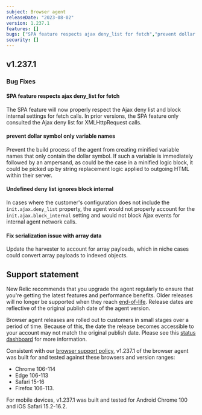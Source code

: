 ```yaml
---
subject: Browser agent
releaseDate: "2023-08-02"
version: 1.237.1
features: []
bugs: ["SPA feature respects ajax deny_list for fetch","prevent dollar symbol only variable names","Undefined deny list ignores block internal","Fix serialization issue with array data"]
security: []
---
```


## v1.237.1

### Bug Fixes

#### SPA feature respects ajax deny_list for fetch
The SPA feature will now properly respect the Ajax deny list and block internal settings for fetch calls. In prior versions, the SPA feature only consulted the Ajax deny list for XMLHttpRequest calls.

#### prevent dollar symbol only variable names
Prevent the build process of the agent from creating minified variable names that only contain the dollar symbol. If such a variable is immediately followed by an ampersand, as could be the case in a minified logic block, it could be picked up by string replacement logic applied to outgoing HTML within their server.

#### Undefined deny list ignores block internal
In cases where the customer's configuration does not include the `init.ajax.deny_list` property, the agent would not properly account for the `init.ajax.block_internal` setting and would not block Ajax events for internal agent network calls.

#### Fix serialization issue with array data
Update the harvester to account for array payloads, which in niche cases could convert array payloads to indexed objects.

## Support statement

New Relic recommends that you upgrade the agent regularly to ensure that you're getting the latest features and performance benefits. Older releases will no longer be supported when they reach [end-of-life](https://docs.newrelic.com/docs/browser/browser-monitoring/getting-started/browser-agent-eol-policy/). Release dates are reflective of the original publish date of the agent version.

Browser agent releases are rolled out to customers in small stages over a period of time. Because of this, the date the release becomes accessible to your account may not match the original publish date. Please see this [status dashboard](https://newrelic.github.io/newrelic-browser-agent-release/) for more information.

Consistent with our [browser support policy](https://docs.newrelic.com/docs/browser/new-relic-browser/getting-started/compatibility-requirements-browser-monitoring/#browser-types), v1.237.1 of the browser agent was built for and tested against these browsers and version ranges: 
* Chrome 106-114
* Edge 106-113
* Safari 15-16
* Firefox 106-113. 

For mobile devices, v1.237.1 was built and tested for Android Chrome 100 and iOS Safari 15.2-16.2.